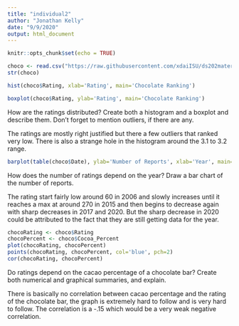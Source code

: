 ```yaml
---
title: "individual2"
author: "Jonathan Kelly"
date: "9/9/2020"
output: html_document
---
```


```r
knitr::opts_chunk$set(echo = TRUE)
```

```r
choco <- read.csv("https://raw.githubusercontent.com/xdaiISU/ds202materials/master/hwlabs/data/choco.csv") 
str(choco) 
```

```r
hist(choco$Rating, xlab='Rating', main='Chocolate Ranking')
```

```r
boxplot(choco$Rating, ylab='Rating', main='Chocolate Ranking')
```

How are the ratings distributed? Create both a histogram and a boxplot and describe them. Don’t forget to mention outliers, if there are any.

The ratings are mostly right justified but there a few outliers that ranked very low. There is also a strange hole in the histogram around the 3.1 to 3.2 range.

```r
barplot(table(choco$Date), ylab='Number of Reports', xlab='Year', main='Chocolate Ranking depending on Year')
```

How does the number of ratings depend on the year? Draw a bar chart of the number of reports.

The rating start fairly low around 60 in 2006 and slowly increases until it reaches a max at around 270 in 2015 and then begins to decrease again with sharp decreases in 2017 and 2020.
But the sharp decrease in 2020 could be attributed to the fact that they are still getting data for the year.

```r
chocoRating <- choco$Rating
chocoPercent <- choco$Cocoa_Percent
plot(chocoRating, chocoPercent)
points(chocoRating, chocoPercent, col='blue', pch=2)
cor(chocoRating, chocoPercent)
```

Do ratings depend on the cacao percentage of a chocolate bar? Create both numerical and graphical summaries, and explain.

There is basically no correlation between cacao percentage and the rating of the chocolate bar, the graph is extremely hard to follow and is very hard to follow.
The correlation is a -.15 which would be a very weak negative correlation. 



